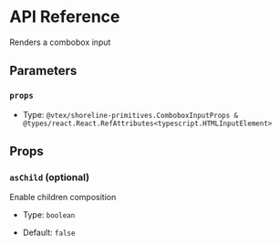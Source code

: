 # API Reference

Renders a combobox input

## Parameters

### `props`

- Type: `@vtex/shoreline-primitives.ComboboxInputProps & @types/react.React.RefAttributes<typescript.HTMLInputElement>`

## Props

### `asChild` (optional)

Enable children composition

- Type: `boolean`

- Default: `false`

